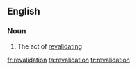 ==English==

===Noun===
{{en-noun}}

# The act of [[revalidate|revalidating]]

{{anagrams:en/aadeiilnortv}}
[[fr:revalidation]]
[[ta:revalidation]]
[[tr:revalidation]]